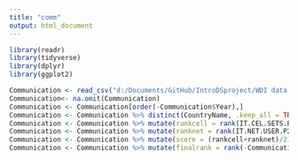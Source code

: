 ```yaml
---
title: "comm"
output: html_document
---
```

```r
library(readr)
library(tidyverse)
library(dplyr)
library(ggplot2)
```

```r
Communication <- read_csv("d:/Documents/GitHub/IntroDSproject/WDI data split/Communication.csv")
Communication<- na.omit(Communication)
Communication <- Communication[order(-Communication$Year),]
Communication <- Communication %>% distinct(CountryName, .keep_all = TRUE)
Communication <- Communication %>% mutate(rankcell = rank(IT.CEL.SETS.P2)) 
Communication <- Communication %>% mutate(ranknet = rank(IT.NET.USER.P2))
Communication <- Communication %>% mutate(score = (rankcell+ranknet)/2)
Communication <- Communication %>% mutate(finalrank = rank(-Communication$score))
```



